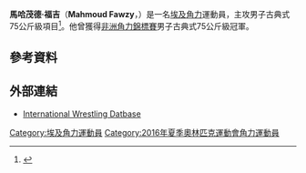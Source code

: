 {{Infobox sportsperson
| name           = 馬哈茂德·福吉<br />''Mahmoud Fawzy''
| image          = 
| caption        = 
| birth_name     = 
| fullname       = Mahmoud Fawzy Rashad Mohamed Sebie
| nickname       = 
| nationality    = 
| residence      = 
| birth_date     = {{birth date and age|1992|6|20|df=yes}}
| birth_place    = 
| death_date     = 
| death_place    = 
| height         = 
| weight         = 
| website        = 
| country        = {{EGY}}
| sport          = [[角力|角力]]
| event          = 男子古典式75公斤級
| olympics       = 
| show-medals    = yes
| medaltemplates = 
{{MedalSport|男子[[角力|角力]]}}
{{MedalCountry|{{EGY}}}}
{{MedalCompetition|[[非洲角力錦標賽|非洲角力錦標賽]]}}
{{MedalGold|[[2016年非洲角力錦標賽|2016年 亞歷山大港]]|男子古典式75公斤級}}
}}
'''馬哈茂德·福吉'''（'''Mahmoud Fawzy'''，{{bd|1992年|6月20日|catIdx=Fawzy, Mahmoud}}）是一名[[埃及|埃及]][[角力|角力]]運動員，主攻男子古典式75公斤級項目<ref>{{cite web |url=https://www.iat.uni-leipzig.de/datenbanken/dbfoeldeak/daten.php?spid=2D69A9B8A21E4358994BC8381AE68D91 |title=Mahmoud Fawzy |publisher=iat.uni-leipzig.de |date=2016-05-14 |accessdate=2016-05-14 |archive-url=https://web.archive.org/web/20160418064823/https://www.iat.uni-leipzig.de/datenbanken/dbfoeldeak/daten.php?spid=2D69A9B8A21E4358994BC8381AE68D91 |archive-date=2016-04-18 |dead-url=yes }}</ref>。他曾獲得[[非洲角力錦標賽|非洲角力錦標賽]]男子古典式75公斤級冠軍。

== 參考資料 ==
{{Reflist}}

== 外部連結 ==
* [https://web.archive.org/web/20160418064823/https://www.iat.uni-leipzig.de/datenbanken/dbfoeldeak/daten.php?spid=2D69A9B8A21E4358994BC8381AE68D91 International Wrestling Datbase]

{{Egypt-stub}}

{{DEFAULTSORT:Fawzy, Mahmoud}}
[[Category:埃及角力運動員|Category:埃及角力運動員]]
[[Category:2016年夏季奧林匹克運動會角力運動員|Category:2016年夏季奧林匹克運動會角力運動員]]